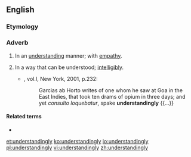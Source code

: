 ==English==

===Etymology===
{{suffix|en|understanding|ly}}

===Adverb===
{{en-adv}}

# In an [[understanding]] manner; with [[empathy]].
# {{lb|en|obsolete}} In a way that can be understood; [[intelligibly]].
#* {{RQ:RBrtn AntmyMlncly}}, vol.I, New York, 2001, p.232:
#*: Garcias ab Horto writes of one whom he saw at Goa in the East Indies, that took ten drams of opium in three days; and yet ''consulto loquebatur'', spake '''understandingly''' {{...}}

====Related terms====
* {{l|en|understandably}}

[[et:understandingly]]
[[ko:understandingly]]
[[io:understandingly]]
[[pl:understandingly]]
[[vi:understandingly]]
[[zh:understandingly]]